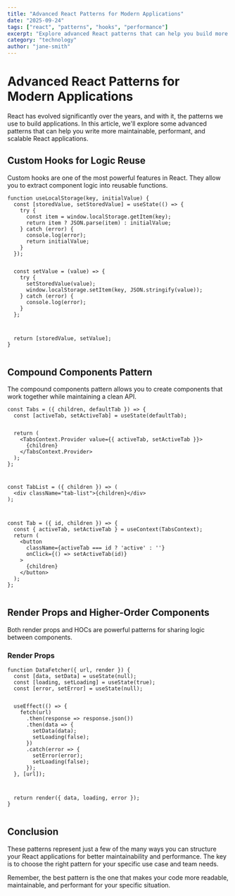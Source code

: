 ```yaml
---
title: "Advanced React Patterns for Modern Applications"
date: "2025-09-24"
tags: ["react", "patterns", "hooks", "performance"]
excerpt: "Explore advanced React patterns that can help you build more maintainable and performant applications."
category: "technology"
author: "jane-smith"
---
```


<h1>Advanced React Patterns for Modern Applications</h1>
<p>React has evolved significantly over the years, and with it, the patterns we use to build applications. In this article, we&#39;ll explore some advanced patterns that can help you write more maintainable, performant, and scalable React applications.</p>
<h2>Custom Hooks for Logic Reuse</h2>
<p>Custom hooks are one of the most powerful features in React. They allow you to extract component logic into reusable functions.</p>
<pre><code class="language-javascript">function useLocalStorage(key, initialValue) {
  const [storedValue, setStoredValue] = useState(() =&gt; {
    try {
      const item = window.localStorage.getItem(key);
      return item ? JSON.parse(item) : initialValue;
    } catch (error) {
      console.log(error);
      return initialValue;
    }
  });

<p>  const setValue = (value) =&gt; {<br>    try {<br>      setStoredValue(value);<br>      window.localStorage.setItem(key, JSON.stringify(value));<br>    } catch (error) {<br>      console.log(error);<br>    }<br>  };</p>
<p>  return [storedValue, setValue];<br>}<br></code></pre></p>
<h2>Compound Components Pattern</h2>
<p>The compound components pattern allows you to create components that work together while maintaining a clean API.</p>
<pre><code class="language-javascript">const Tabs = ({ children, defaultTab }) =&gt; {
  const [activeTab, setActiveTab] = useState(defaultTab);
  
<p>  return (<br>    &lt;TabsContext.Provider value={{ activeTab, setActiveTab }}&gt;<br>      {children}<br>    &lt;/TabsContext.Provider&gt;<br>  );<br>};</p>
<p>const TabList = ({ children }) =&gt; (<br>  &lt;div className=&quot;tab-list&quot;&gt;{children}&lt;/div&gt;<br>);</p>
<p>const Tab = ({ id, children }) =&gt; {<br>  const { activeTab, setActiveTab } = useContext(TabsContext);<br>  return (<br>    &lt;button<br>      className={activeTab === id ? &#39;active&#39; : &#39;&#39;}<br>      onClick={() =&gt; setActiveTab(id)}<br>    &gt;<br>      {children}<br>    &lt;/button&gt;<br>  );<br>};<br></code></pre></p>
<h2>Render Props and Higher-Order Components</h2>
<p>Both render props and HOCs are powerful patterns for sharing logic between components.</p>
<h3>Render Props</h3>
<pre><code class="language-javascript">function DataFetcher({ url, render }) {
  const [data, setData] = useState(null);
  const [loading, setLoading] = useState(true);
  const [error, setError] = useState(null);

<p>  useEffect(() =&gt; {<br>    fetch(url)<br>      .then(response =&gt; response.json())<br>      .then(data =&gt; {<br>        setData(data);<br>        setLoading(false);<br>      })<br>      .catch(error =&gt; {<br>        setError(error);<br>        setLoading(false);<br>      });<br>  }, [url]);</p>
<p>  return render({ data, loading, error });<br>}<br></code></pre></p>
<h2>Conclusion</h2>
<p>These patterns represent just a few of the many ways you can structure your React applications for better maintainability and performance. The key is to choose the right pattern for your specific use case and team needs.</p>
<p>Remember, the best pattern is the one that makes your code more readable, maintainable, and performant for your specific situation.</p>

